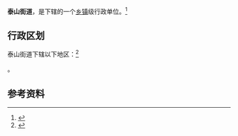 {{中国乡级行政区|32/03/11/010/000}}

'''泰山街道'''，是{{PRC admin/fullname|32/03/11/010/000|3}}下辖的一个[[乡镇|乡镇]]级行政单位。<ref>{{PRC admin/ref sgc|{{PRC admin/parent|32/03/11/010/000}}}}</ref>

== 行政区划 ==

泰山街道下辖以下地区：<ref>{{PRC admin/ref sgc|32/03/11/010/000}}</ref>

{{PRC admin/children|32/03/11/010/000}}。

== 参考资料 ==

{{reflist}}

{{行政区划小作品}}
{{PRC admin/navcat|32/03/11/010/000}}